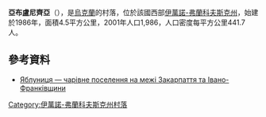{{coord|48|18|58|N|24|30|12|E|scale:30000|display=title}}

'''亞布盧尼齊亞'''（{{lang-uk|Яблуниця}}），是[[烏克蘭|烏克蘭]]的村落，位於該國西部[[伊萬諾-弗蘭科夫斯克州|伊萬諾-弗蘭科夫斯克州]]，始建於1986年，面積4.5平方公里，2001年人口1,986，人口密度每平方公里441.7人。

==參考資料==
*[http://vikna.if.ua/news/category/if/2016/01/29/48413/view Яблуниця — чарівне поселення на межі Закарпаття та Івано-Франківщини] {{Wayback|url=http://vikna.if.ua/news/category/if/2016/01/29/48413/view |date=20190723033727 }}

{{DEFAULTSORT:Яблуниця}}
[[Category:伊萬諾-弗蘭科夫斯克州村落|Category:伊萬諾-弗蘭科夫斯克州村落]]


{{IvanoFrankivsk-geo-stub}}
